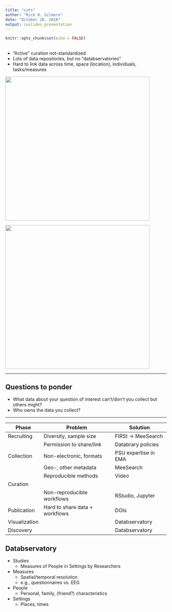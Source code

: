 ```yaml
---
title: "cuts"
author: "Rick O. Gilmore"
date: "October 20, 2016"
output: ioslides_presentation
---
```


```r
knitr::opts_chunk$set(echo = FALSE)
```

##

- "Active" curation not-standardized
- Lots of data repositories, but no "databservatories"
- Hard to link data across time, space (location), individuals, tasks/measures


<div class="centered">
<img src="http://imaging.psu.edu/sites/sleic/files/mri-magnetom-prisma-fit-mediaviewer-01-00273421~10.jpg" height=450px>
</div>

<div class="centered">
<img src="http://www.nature.com/polopoly_fs/7.14984.1389810620!/image/HiSeqX_Ten_Single_Instrument_630.jpg_gen/derivatives/landscape_630/HiSeqX_Ten_Single_Instrument_630.jpg" height=450px>
</div>

----

## Questions to ponder

- What data about your question of interest can't/don't you collect but others might?
- Who owns the data you collect?

----

| Phase      | Problem                  | Solution      |
|------------|--------------------------|---------------|
| Recruiting | Diversity, sample size   | FIRSt -> MeeSearch |
|            | Permission to share/link | Databrary policies |
| Collection | Non-electronic, formats  | PSU expertise in EMA |
|            | Geo-, other metadata     | MeeSearch     |
|            | Reproducible methods     | Video         |
| Curation   |                          |               |
|            | Non-reproducible workflows | RStudio, Jupyter |
| Publication | Hard to share data + workflows | DOIs   |
| Visualization |                       | Databservatory |
| Discovery |                           | Databservatory |

## Databservatory

- Studies
    + Measures of People in Settings by Researchers
- Measures
    + Spatial/temporal resolution
    + e.g., questionnaires vs. EEG
- People
    + Personal, family, (friend?) characteristics
- Settings
    + Places, times
